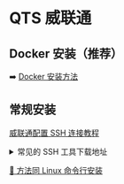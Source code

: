 # QTS 威联通

## Docker 安装（推荐）

➡️ [Docker 安装方法](./docker)

## 常规安装

[威联通配置 SSH 连接教程](https://docs.qnap.com/operating-system/qts/5.0.x/zh-cn/%E9%85%8D%E7%BD%AE-ssh-%E8%BF%9E%E6%8E%A5-928DF42B.html)

<details>
    <summary>常见的 SSH 工具下载地址</summary>

[Putty (免费开源, 轻量)](https://www.chiark.greenend.org.uk/~sgtatham/putty/latest.html)

[Tabby (免费开源, 功能较多)](https://tabby.sh/)

[Xshell (商业软件, 免费版仅限学校家庭)](https://www.netsarang.com/en/free-for-home-school/)

[FinalShell (国产软件, 有付费功能)](https://www.hostbuf.com/t/988.html)

</details>

[📌 方法同 Linux 命令行安装](./linux#命令行安装-适合无图形系统使用)
